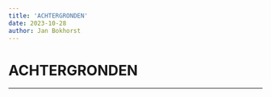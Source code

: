 ```yaml
---
title: 'ACHTERGRONDEN'
date: 2023-10-28
author: Jan Bokhorst
---
```


# ACHTERGRONDEN



---






       







